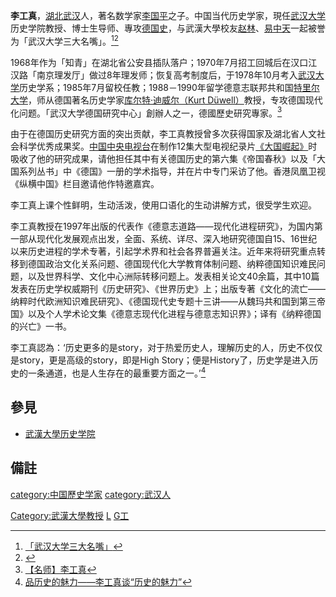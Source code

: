 {{Refimprove|time=2021-03-29T14:44:43+00:00}}
'''李工真'''{{BD|1952年|12月28日||CatIdx=L李}}，[[湖北|湖北]][[武汉|武汉]]人，著名数学家[[李国平_(数学家)|李国平]]之子。中国当代历史学家，現任[[武汉大学|武汉大学]]历史学院教授、博士生导师、專攻[[德国史|德国史]]，与武漢大學校友[[赵林|赵林]]、[[易中天|易中天]]一起被誉为「武汉大学三大名嘴」。<ref>[http://www.history.whu.edu.cn/lishi/newsdis.asp?num=808&bankuai= 「武汉大学三大名嘴」]{{dead link|date=2018年3月 |bot=InternetArchiveBot |fix-attempted=yes }}</ref><ref>{{Cite web|title=李工真-全国干部教育培训武汉大学基地|url=http://gbpx.whu.edu.cn/info/1010/1029.htm|accessdate=2021-03-29|work=gbpx.whu.edu.cn|archive-date=2020-06-12|archive-url=https://web.archive.org/web/20200612214904/http://gbpx.whu.edu.cn/info/1010/1029.htm|dead-url=no}}</ref>

1968年作为「知青」在湖北省公安县插队落户；1970年7月招工回城后在汉口江汉路「南京理发厅」做过8年理发师；恢复高考制度后，于1978年10月考入[[武汉大学|武汉大学]]历史学系；1985年7月留校任教；1988－1990年留学德意志联邦共和国[[特里尔大学|特里尔大学]]，师从德国著名历史学家[[库尔特·迪威尔（Kurt_Düwell）|库尔特·迪威尔（Kurt Düwell）]]教授，专攻德国现代化问题。「武汉大学德国研究中心」創辦人之一，德國歷史研究專家。<ref>[http://www.history.whu.edu.cn/lishi/newsdis.asp?num=547&bankuai= 【名师】李工真]{{dead link|date=2018年3月 |bot=InternetArchiveBot |fix-attempted=yes }}</ref>

由于在德国历史研究方面的突出贡献，李工真教授曾多次获得国家及湖北省人文社会科学优秀成果奖。[[中国中央电视台|中国中央电视台]]在制作12集大型电视纪录片[[《大国崛起》|《大国崛起》]]时吸收了他的研究成果，请他担任其中有关德国历史的第六集《帝国春秋》以及「大国系列丛书」中《德国》一册的学术指导，并在片中专门采访了他。香港凤凰卫视《纵横中国》栏目邀请他作特邀嘉宾。

李工真上课个性鲜明，生动活泼，使用口语化的生动讲解方式，很受学生欢迎。

李工真教授在1997年出版的代表作《德意志道路——现代化进程研究》，为国内第一部从现代化发展观点出发，全面、系统、详尽、深入地研究德国自15、16世纪以来历史进程的学术专著，引起学术界和社会各界普遍关注。近年来将研究重点转移到德国政治文化关系问题、德国现代化大学教育体制问题、纳粹德国知识难民问题，以及世界科学、文化中心洲际转移问题上。发表相关论文40余篇，其中10篇发表在历史学权威期刊《历史研究》、《世界历史》上；出版专著《文化的流亡——纳粹时代欧洲知识难民研究》、《德国现代史专题十三讲——从魏玛共和国到第三帝国》以及个人学术论文集《德意志现代化进程与德意志知识界》；译有《纳粹德国的兴亡》一书。

李工真認為：‘历史更多的是story，对于热爱历史人，理解历史的人，历史不仅仅是story，更是高级的story，即是High Story；便是History了，历史学是进入历史的一条通道，也是人生存在的最重要方面之一。’<ref>[http://www.history.whu.edu.cn/lishi/newsdis.asp?num=475&bankuai= 品历史的魅力——李工真谈“历史的魅力”]{{dead link|date=2018年3月 |bot=InternetArchiveBot |fix-attempted=yes }}</ref>

==參見==
* [[武漢大學历史学院|武漢大學历史学院]]

== 備註 ==
<references />
{{DEFAULTSORT:Li李}}
[[category:中国歷史学家|category:中国歷史学家]]
[[Category:武漢大學教授|Category:武漢大學教授]]
[[Category:武汉大学校友|L]]
[[category:武汉人|category:武汉人]]
[[Category:李姓|G工]]